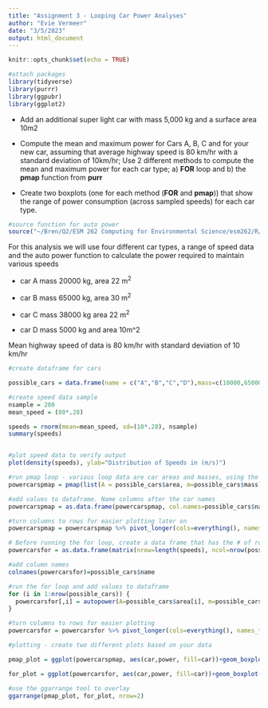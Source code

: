 ```yaml
---
title: "Assignment 3 - Looping Car Power Analyses"
author: "Evie Vermeer"
date: "3/5/2023"
output: html_document
---
```


```r
knitr::opts_chunk$set(echo = TRUE)

#attach packages
library(tidyverse)
library(purrr)
library(ggpubr)
library(ggplot2)
```

* Add an additional super light car with mass 5,000 kg and a surface area 10m2

* Compute the mean and maximum power for Cars A, B, C and for your new car, assuming that average highway speed is 80 km/hr with a standard deviation of 10km/hr;  Use 2 different methods to compute the mean and maximum power for each car type; a) **FOR** loop and b) the **pmap** function from **purr**

* Create two boxplots (one for each method (**FOR** and **pmap**)) that show the range of power consumption (across sampled speeds) for each car type.

```r
#source function for auto power 
source("~/Bren/Q2/ESM 262 Computing for Environmental Science/esm262/R/autopower.R")

```

For this analysis we will use four different car types, a range of speed data and the auto power function to calculate the power required to maintain various speeds 

* car A  mass 20000 kg, area 22 m^2^

* car B mass 65000 kg, area 30 m^2^

* car C mass 38000 kg area 22 m^2^

* car D mass 5000 kg and area 10m^2

Mean highway speed of data is 80 km/hr with standard deviation of 10 km/hr 


```r
#create dataframe for cars 

possible_cars = data.frame(name = c("A","B","C","D"),mass=c(10000,65000,38000,5000), area = c(22,30,22,10))

```

```r
#create speed data sample
nsample = 200
mean_speed = (80*.28)

speeds = rnorm(mean=mean_speed, sd=(10*.28), nsample)
summary(speeds)


#plot speed data to verify output
plot(density(speeds), ylab="Distribution of Speeds in (m/s)")
```
```r
#run pmap loop - various loop data are car areas and masses, using the autopower function and different speeds
powercarspmap = pmap(list(A = possible_cars$area, m=possible_cars$mass), autopower, V=speeds)

#add values to dataframe. Name columns after the car names 
powercarspmap = as.data.frame(powercarspmap, col.names=possible_cars$name)

#turn columns to rows for easier plotting later on 
powercarspmap = powercarspmap %>% pivot_longer(cols=everything(), names_to="car", values_to="power")
```



```r
# Before running the for loop, create a data frame that has the # of rows = the # of speed data. The # of columns = the # of cars
powercarsfor = as.data.frame(matrix(nrow=length(speeds), ncol=nrow(possible_cars)))

#add column names 
colnames(powercarsfor)=possible_cars$name

#run the for loop and add values to dataframe
for (i in 1:nrow(possible_cars)) {
  powercarsfor[,i] = autopower(A=possible_cars$area[i], m=possible_cars$mass[i], V=speeds)
}

#turn columns to rows for easier plotting 
powercarsfor = powercarsfor %>% pivot_longer(cols=everything(), names_to="car", values_to="power")

```


```r
#plotting - create two different plots based on your data 

pmap_plot = ggplot(powercarspmap, aes(car,power, fill=car))+geom_boxplot()+ggtitle("PMap Loop")

for_plot = ggplot(powercarsfor, aes(car,power, fill=car))+geom_boxplot()+ggtitle("For Loop")

#use the ggarrange tool to overlay 
ggarrange(pmap_plot, for_plot, nrow=2)

```

